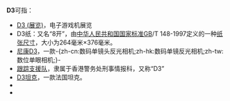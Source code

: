 {{DisambigNav|D|3}}
'''D3'''可指：
*[[D3_(展览)|D3 (展览)]]，电子游戏机展览
*D3纸：又名“8开”，由[[中华人民共和国国家标准|中华人民共和国国家标准]]GB/T 148-1997定义的一种[[纸张尺寸|纸张尺寸]]，大小为264毫米×376毫米。
*[[尼康D3|尼康D3]]，一款-{zh-cn:数码单镜头反光相机;zh-hk:数码单镜反光相机;zh-tw:数位单眼相机;}-
*[[跟踪支援队|跟踪支援队]]，隶属于香港警务处刑事情报科，又称“D3”
*[[D3坦克|D3坦克]]，一款法国坦克。
*{{link-hr|D3公路 (克罗地亚)|Državna cesta D3}}
*{{link-cs|D3高速公路 (捷克)|Dálnice D3}}

{{Disambig}}